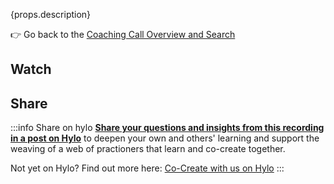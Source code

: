 
<p><span>{props.description}</span></p>


:point_right: Go back to the [Coaching Call Overview and Search](/coaching-calls)  


## Watch

<LiteYouTubeEmbed
              id={props.youtube_id}
              params="autoplay=1&autohide=1&showinfo=0&rel=0"
              title={props.title}
              poster="maxresdefault"
              webp
            />


## Share

:::info Share on hylo
**[Share your questions and insights from this recording in a post on Hylo](https://www.hylo.com/groups/convergent-facilitation/create/post?newPostType=discussion)** to deepen your own and others' learning and support the weaving of a web of practioners that learn and co-create together.

Not yet on Hylo? Find out more here: [Co-Create with us on Hylo](/engage/platforms-and-co-creation/co-create-on-hylo)
:::
